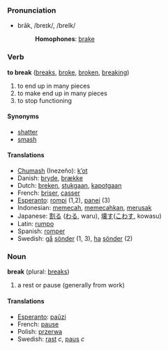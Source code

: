 ===Pronunciation===
*brāk, /breɪk/, /breIk/
*:'''Homophones''': [[brake]]

=== Verb ===
'''to break''' ([[breaks]], [[broke]], [[broken]], [[breaking]])

# to end up in many pieces
# to make end up in many pieces
# to stop functioning

==== Synonyms ====
*[[shatter]]
*[[smash]]

==== Translations ====
*[[Chumash]] (Inezeño): [[kʼot]]
*Danish: [[bryde]], [[brække]]
*Dutch: [[breken]], [[stukgaan]], [[kapotgaan]]
*French: [[briser]], [[casser]]
*[[Esperanto]]: [[rompi]] (1,2), [[panei]] (3)
*Indonesian: [[pecah|memecah]], [[pecah|memecahkan]], [[rusak|merusak]]
*Japanese: [[割る]] ([[わる]], waru), [[壊す]]([[こわす]], kowasu)
*Latin: [[rumpo]]
*Spanish: [[romper]]
*Swedish: [[gå]] [[sönder]] (1, 3), [[ha]] [[sönder]] (2)

=== Noun ===
'''break''' (plural: [[breaks]])

# a rest or pause (generally from work)

==== Translations ====
*[[Esperanto]]: [[paŭzi]]
*French: [[pause]]
*Polish: [[przerwa]]
*Swedish: [[rast]] ''c'', [[paus]] ''c''